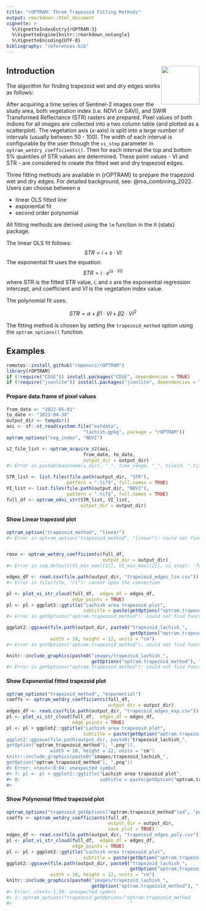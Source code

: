 ```yaml
---
title: "rOPTRAM: Three Trapezoid Fitting Methods"
output: rmarkdown::html_document
vignette: >
  %\VignetteIndexEntry{rOPTRAM-3}
  %\VignetteEngine{knitr::rmarkdown_notangle}
  %\VignetteEncoding{UTF-8}
bibliography: "references.bib"
---
```




## Introduction  <img align="right" width="100" height="100" src="images/rOPTRAM_logo.jpg">

The algorithm for finding trapezoid wet and dry edges works as follows:

After acquiring a time series of Sentinel-2 images over the study area, both vegetation index (i.e. NDVI or SAVI), and SWIR Transformed Reflectance (STR) rasters are prepared. Pixel values of both indices for all images are collected into a two column table (and plotted as a scatterplot). The vegetation axis (x-axis) is split into a large number of intervals (usually between 50 - 100). The width of each interval is configurable by the user through the `vi_step` parameter in `optram_wetdry_coefficients()`. Then for each interval the top and bottom 5% quantiles of STR values are determined. These point values - VI and STR - are considered to create the fitted wet and dry trapezoid edges.

Three fitting methods are available in {rOPTRAM} to prepare the trapezoid wet and dry edges. For detailed background, see:  @ma_combining_2022. Users can choose between a

 - linear OLS fitted line
 - exponential fit
 - second order polynomial

All fitting methods are derived using the `lm` function in the `R` {stats} package.

The linear OLS fit follows:
$$STR = i + s \cdot VI$$
The exponential fit uses the equation:
$$STR = i \cdot e^{(s \cdot VI)}$$
where STR is the fitted STR value, $i$, and $s$ are the exponential regression intercept, and coefficient and $VI$ is the vegetation index value.

The polynomial fit uses:

$$ STR = \alpha + \beta1 \cdot VI + \beta2 \cdot VI^2$$

The fitting method is chosen by setting the `trapezoid_method` option using the `optram_options()` function.

## Examples



``` r
remotes::install_github("ropensci/rOPTRAM")
library(rOPTRAM)
if (!require("CDSE")) install.packages("CDSE", dependencies = TRUE)
if (!require("jsonlite")) install.packages("jsonlite", dependencies = TRUE)
```

#### Prepare data.frame of pixel values


``` r
from_date <- "2022-05-01"
to_date <- "2023-04-30"
output_dir <- tempdir()
aoi <- sf::st_read(system.file("extdata",
                            "lachish.gpkg", package = "rOPTRAM"))
optram_options("veg_index", "NDVI")

s2_file_list <- optram_acquire_s2(aoi,
                            from_date, to_date,
                            output_dir = output_dir)
#> Error in paste0(basename(s_dir), "_", time_range, "_", tileid, ".tif"): object 'tileid' not found
```

``` r
STR_list <- list.files(file.path(output_dir, "STR"),
                      pattern = ".tif$", full.names = TRUE)
VI_list <- list.files(file.path(output_dir, "NDVI"),
                      pattern = ".tif$", full.names = TRUE)
full_df <- optram_ndvi_str(STR_list, VI_list,
                           output_dir = output_dir)
```

#### Show Linear trapezoid plot


``` r
optram_option("trapezoid_method", "linear")
#> Error in optram_option("trapezoid_method", "linear"): could not find function "optram_option"
```

``` r

rmse <- optram_wetdry_coefficients(full_df,
                                   output_dir = output_dir)
#> Error in seq.default(VI_min_max[[1]], VI_min_max[[2]], vi_step): 'from' must be a finite number
```

``` r
edges_df <- read.csv(file.path(output_dir, "trapezoid_edges_lin.csv"))
#> Error in file(file, "rt"): cannot open the connection
```

``` r
pl <- plot_vi_str_cloud(full_df,  edges_df = edges_df,
                        edge_points = TRUE)
pl <- pl + ggplot2::ggtitle("Lachish area trapezoid plot",
                            subtitle = paste(getOptions("optram.trapezoid_method"), "fitted"))
#> Error in getOptions("optram.trapezoid_method"): could not find function "getOptions"
```

``` r
ggplot2::ggsave(file.path(output_dir, paste0("trapezoid_lachish_",
                                             getOptions("optram.trapezoid_method"), ".png")),
                width = 18, height = 12, units = "cm")
#> Error in getOptions("optram.trapezoid_method"): could not find function "getOptions"
```

``` r
knitr::include_graphics(paste0("images/trapezoid_lachish_",
                               getOptions("optram.trapezoid_method"), ".png"))
#> Error in getOptions("optram.trapezoid_method"): could not find function "getOptions"
```

#### Show Exponential fitted trapezoid plot


``` r
optram_options("trapezoid_method", "exponential")
coeffs <- optram_wetdry_coefficients(full_df,
                                     output_dir = output_dir)
edges_df <- read.csv(file.path(output_dir, "trapezoid_edges_exp.csv"))
pl <- plot_vi_str_cloud(full_df,  edges_df = edges_df,
                        edge_points = TRUE)
pl <- pl + ggplot2::ggtitle("Lachish area trapezoid plot",
                            subtitle = paste(getOption("optram.trapezoid_metnod), "fitted"))
ggplot2::ggsave(file.path(output_dir, paste0("trapezoid_lachish_",
getOption("optram_trapezoid_method"), ".png")),
                width = 18, height = 12, units = "cm")
knitr::include_graphics(paste0("images/trapezoid_lachish_",
getOption("optram_trapezoid_method"), ".png"))
#> Error: <text>:8:84: unexpected symbol
#> 7: pl <- pl + ggplot2::ggtitle("Lachish area trapezoid plot",
#> 8:                             subtitle = paste(getOption("optram.trapezoid_metnod), "fitted
#>                                                                                       ^
```

#### Show Polynomial fitted trapezoid plot


``` r
optram_options("trapezoid_getOptions("optram.trapezoid_method")od", "polynomial")
coeffs <- optram_wetdry_coefficients(full_df,
                                     output_dir = output_dir,
                                     save_plot = TRUE)
edges_df <- read.csv(file.path(output_dir, "trapezoid_edges_poly.csv"))
pl <- plot_vi_str_cloud(full_df,  edges_df = edges_df,
                        edge_points = TRUE)
pl <- pl + ggplot2::ggtitle("Lachish area trapezoid plot",
                            subtitle = paste(getOption("optram.trapezoid_method"), "fitted"))
ggplot2::ggsave(file.path(output_dir, paste0("trapezoid_lachish_",
                                             getOption("optram.trapezoid_method"), ".png")),
                width = 18, height = 12, units = "cm")
knitr::include_graphics(paste0("images/trapezoid_lachish_",
                               getOption("optram.trapezoid_method"), ".png"))
#> Error: <text>:1:39: unexpected symbol
#> 1: optram_options("trapezoid_getOptions("optram.trapezoid_method
#>                                           ^
```
